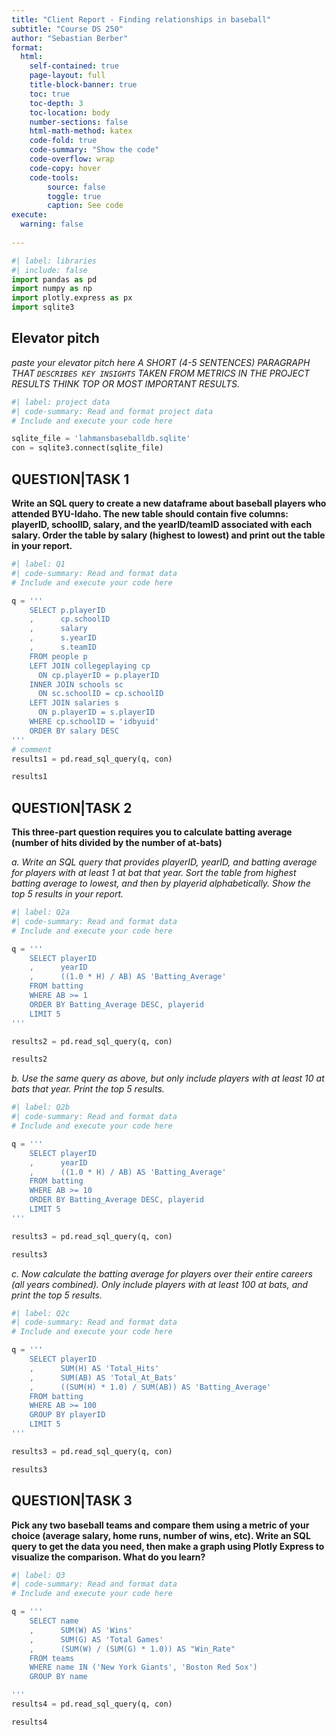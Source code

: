 ```yaml
---
title: "Client Report - Finding relationships in baseball"
subtitle: "Course DS 250"
author: "Sebastian Berber"
format:
  html:
    self-contained: true
    page-layout: full
    title-block-banner: true
    toc: true
    toc-depth: 3
    toc-location: body
    number-sections: false
    html-math-method: katex
    code-fold: true
    code-summary: "Show the code"
    code-overflow: wrap
    code-copy: hover
    code-tools:
        source: false
        toggle: true
        caption: See code
execute: 
  warning: false
    
---
```


```python
#| label: libraries
#| include: false
import pandas as pd
import numpy as np
import plotly.express as px
import sqlite3
```


## Elevator pitch

_paste your elevator pitch here_
_A SHORT (4-5 SENTENCES) PARAGRAPH THAT `DESCRIBES KEY INSIGHTS` TAKEN FROM METRICS IN THE PROJECT RESULTS THINK TOP OR MOST IMPORTANT RESULTS._

```python
#| label: project data
#| code-summary: Read and format project data
# Include and execute your code here

sqlite_file = 'lahmansbaseballdb.sqlite'
con = sqlite3.connect(sqlite_file)
```

## QUESTION|TASK 1

__Write an SQL query to create a new dataframe about baseball players who attended BYU-Idaho. The new table should contain five columns: playerID, schoolID, salary, and the yearID/teamID associated with each salary. Order the table by salary (highest to lowest) and print out the table in your report.__

```python
#| label: Q1
#| code-summary: Read and format data
# Include and execute your code here

q = '''
    SELECT p.playerID
    ,      cp.schoolID
    ,      salary
    ,      s.yearID
    ,      s.teamID
    FROM people p
    LEFT JOIN collegeplaying cp
      ON cp.playerID = p.playerID
    INNER JOIN schools sc
      ON sc.schoolID = cp.schoolID
    LEFT JOIN salaries s
      ON p.playerID = s.playerID
    WHERE cp.schoolID = 'idbyuid'
    ORDER BY salary DESC
'''
# comment
results1 = pd.read_sql_query(q, con)

results1

```


## QUESTION|TASK 2

__This three-part question requires you to calculate batting average (number of hits divided by the number of at-bats)__

_a. Write an SQL query that provides playerID, yearID, and batting average for players with at least 1 at bat that year. Sort the table from highest batting average to lowest, and then by playerid alphabetically. Show the top 5 results in your report._

```python
#| label: Q2a
#| code-summary: Read and format data
# Include and execute your code here

q = '''
    SELECT playerID
    ,      yearID
    ,      ((1.0 * H) / AB) AS 'Batting_Average'
    FROM batting
    WHERE AB >= 1
    ORDER BY Batting_Average DESC, playerid
    LIMIT 5
'''

results2 = pd.read_sql_query(q, con)

results2
```


_b. Use the same query as above, but only include players with at least 10 at bats that year. Print the top 5 results._

```python
#| label: Q2b
#| code-summary: Read and format data
# Include and execute your code here

q = '''
    SELECT playerID
    ,      yearID
    ,      ((1.0 * H) / AB) AS 'Batting_Average'
    FROM batting
    WHERE AB >= 10
    ORDER BY Batting_Average DESC, playerid
    LIMIT 5
'''

results3 = pd.read_sql_query(q, con)

results3

```

_c. Now calculate the batting average for players over their entire careers (all years combined). Only include players with at least 100 at bats, and print the top 5 results._

```python
#| label: Q2c
#| code-summary: Read and format data
# Include and execute your code here

q = '''
    SELECT playerID
    ,      SUM(H) AS 'Total_Hits'
    ,      SUM(AB) AS 'Total_At_Bats'
    ,      ((SUM(H) * 1.0) / SUM(AB)) AS 'Batting_Average'
    FROM batting
    WHERE AB >= 100
    GROUP BY playerID
    LIMIT 5
'''

results3 = pd.read_sql_query(q, con)

results3


```


## QUESTION|TASK 3

__Pick any two baseball teams and compare them using a metric of your choice (average salary, home runs, number of wins, etc). Write an SQL query to get the data you need, then make a graph using Plotly Express to visualize the comparison. What do you learn?__


```python
#| label: Q3
#| code-summary: Read and format data
# Include and execute your code here

q = '''
    SELECT name
    ,      SUM(W) AS 'Wins'
    ,      SUM(G) AS 'Total Games'
    ,      (SUM(W) / (SUM(G) * 1.0)) AS "Win_Rate"
    FROM teams
    WHERE name IN ('New York Giants', 'Boston Red Sox')
    GROUP BY name

'''
results4 = pd.read_sql_query(q, con)

results4
```


